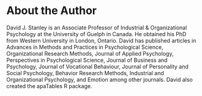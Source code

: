 # About the Author {-}

David J. Stanley is an Associate Professor of Industrial & Organizational Psychology at the University of Guelph in Canada. He obtained his PhD from Western University in London, Ontario. David has published articles in Advances in Methods and Practices in Psychological Science, Organizational Research Methods, Journal of Applied Psychology, Perspectives in Psychological Science, Journal of Business and Psychology, Journal of Vocational Behaviour, Journal of Personality and Social Psychology, Behavior Research Methods, Industrial and Organizational Psychology, and Emotion among other journals. David also created the apaTables R package.   
